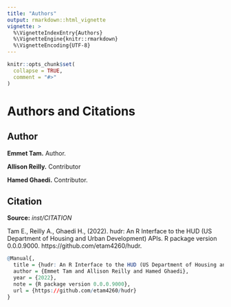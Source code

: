 ```yaml
---
title: "Authors"
output: rmarkdown::html_vignette
vignette: >
  %\VignetteIndexEntry{Authors}
  %\VignetteEngine{knitr::rmarkdown}
  %\VignetteEncoding{UTF-8}
---
```


```r
knitr::opts_chunk$set(
  collapse = TRUE,
  comment = "#>"
)
```

# Authors and Citations

## Author

**Emmet Tam.** Author. 

**Allison Reilly.** Contributor

**Hamed Ghaedi.** Contributor.

## Citation

**Source:**   *inst/CITATION*

Tam E., Reilly A., Ghaedi H., (2022). hudr: An R Interface to the HUD (US
Department of Housing and Urban Development) APIs. R package version 0.0.0.9000.
https://github.com/etam4260/hudr.

``` r
@Manual{,
  title = {hudr: An R Interface to the HUD (US Department of Housing and Urban Development) APIs},
  author = {Emmet Tam and Allison Reilly and Hamed Ghaedi},
  year = {2022},
  note = {R package version 0.0.0.9000},
  url = {https://github.com/etam4260/hudr}
}
```
